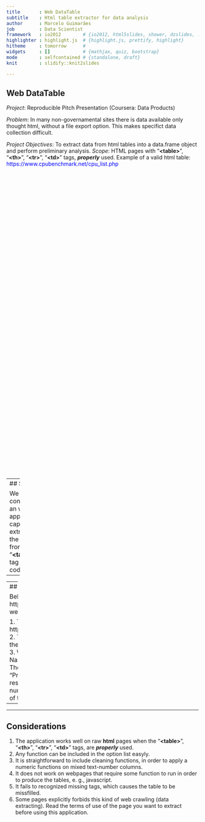 ```yaml
---
title       : Web DataTable
subtitle    : Html table extractor for data analysis
author      : Marcelo Guimarães
job         : Data Scientist
framework   : io2012        # {io2012, html5slides, shower, dzslides, ...}
highlighter : highlight.js  # {highlight.js, prettify, highlight}
hitheme     : tomorrow      # 
widgets     : []            # {mathjax, quiz, bootstrap}
mode        : selfcontained # {standalone, draft}
knit        : slidify::knit2slides

---
```

## Web DataTable

*Project*: Reproducible Pitch Presentation (Coursera: Data Products)

*Problem*: In many non-governamental sites there is data available only thought html, without a file export option. This makes specifict data collection difficult.

*Project Objectives*: To extract data from html tables into a data.frame object and perform preliminary analysis.
*Scope*: HTML pages with "**\<table\>**", "**\<th\>**", "**\<tr\>**", "**\<td\>**" tags, ***properly*** used.
Example of a valid html  table:
<!--html_preserve-->
<style>
#my-div
{
    width    : 100%;
    height   : 800px;
    overflow : hidden;
    position : relative;
}

#my-iframe
{
    position : absolute;
    top      : -500px;
    left     : 0px;
    width    : 100%;
    height   :400;
}
strong {
  font-weight: bold;
}
em {
  font-style: italic
}

#linkh{
color:blue;
}

.element{background-color:white;}
</style>
<div id="linkh">https://www.cpubenchmark.net/cpu_list.php</div>
<div id="my-div">
<iframe id="my-iframe" src="https://www.cpubenchmark.net/cpu_list.php">  </iframe>
</div>
<!--/html_preserve-->

--- 
## Solution

We constructed an web application capable of extracting the values from a html "**\<table\>**" tag using R code:
```r
source("assets/R/ReadWebTable.R");
url="https://www.cpubenchmark.net/cpu_list.php"
db=get_db_from_web(url);
```
```r
print(paste("Title:",db[[1]]))
price=as.numeric(gsub("\\$","",as.character(db[[2]]$`Price(USD)`)))
db[[2]]$`Price(USD)`=price
colnames(db[[2]])=gsub("\\(.*","",colnames(db[[2]]))
head(db[[2]][!is.na(price),c(1,2,3,4,5)],5)
```
---

---
## Web Application

Bellow is an application example for the https://www.cpubenchmark.net/cpu_list.php webpage:
<!--/html_preserve-->
<style>
.scrollable{
width: 850px !important;
height: 250px !important;
margin-left: 8%;
}
</style>
<div class="scrollable" style="overflow: auto">
<img src="assets/img/loaded.png"></img>
</div>
<!--/html_preserve-->

 1. The selected url is  https://www.cpubenchmark.net/cpu_list.php.
 2. The "Get Table" extracts **all** tables from the page. The table is displayed on the right.
 3. We filter only the lines where the "CPU Name" column contains the "Intel" text.
 4. Then We selected the mean of the "Price(USD)" column. 
 5. On the left is the resulting mean, number of NA values, number of valid occurrencies and a boxplot of the selected column.
 
---

---
## Considerations

 1. The application works well on raw **html** pages when the  "**\<table\>**", "**\<th\>**", "**\<tr\>**", "**\<td\>**" tags, are ***properly*** used.
 2. Any function can be included in the option list easyly.
 3. It is straightforward to include cleaning functions, in order to apply a numeric functions on mixed text-number columns.
 4. It does not work on webpages that require some function to run in order to produce the tables, e. g., javascript.
 5. It fails to recognized missing tags, which causes the table to be missfilled.
 6. Some pages explicitly forbids this kind of web crawling (data extracting). Read the terms of use of the page you want to extract before using this application.



